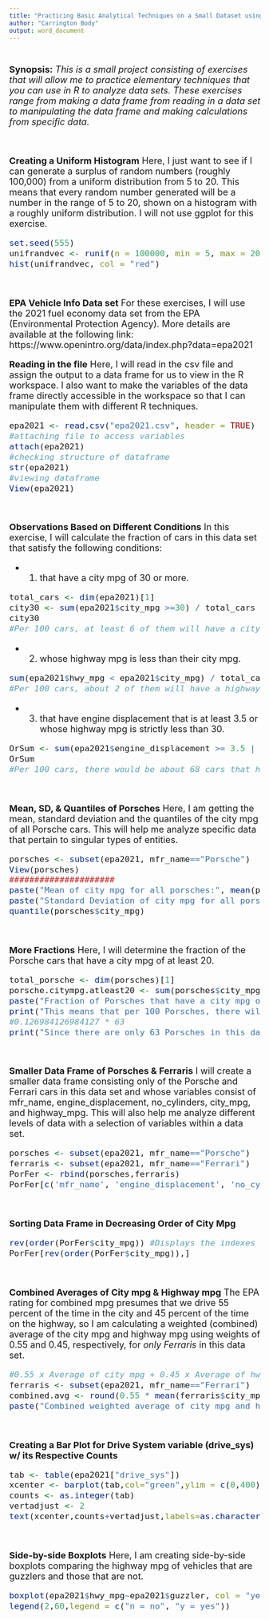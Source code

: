 ---
title: "Practicing Basic Analytical Techniques on a Small Dataset using R"
author: "Carrington Body"
output: word_document
---

&nbsp;

<font size="4">
**Synopsis:** *This is a small project consisting of exercises that will allow me to practice elementary techniques that you can use in R to analyze data sets. These exercises range from making a data frame from reading in a data set to manipulating the data frame and making calculations from specific data.*

&nbsp;

**Creating a Uniform Histogram** Here, I just want to see if I can generate a surplus of random numbers (roughly 100,000) from a uniform distribution from 5 to 20. This means that every random number generated will be a number in the range of 5 to 20, shown on a histogram with a roughly uniform distribution. I will not use ggplot for this exercise.

```{r}
set.seed(555)
unifrandvec <- runif(n = 100000, min = 5, max = 20)
hist(unifrandvec, col = "red")
```

&nbsp;

**EPA Vehicle Info Data set** For these exercises, I will use the 2021 fuel 
economy data set from the EPA (Environmental Protection Agency). More details are available at the following link:
https://www.openintro.org/data/index.php?data=epa2021


**Reading in the file** Here, I will read in the csv file and assign the output to a data frame for us to view in the R workspace. I also want to make the variables of the data frame directly accessible in the workspace so that I can manipulate them with different R techniques.

```{r}
epa2021 <- read.csv("epa2021.csv", header = TRUE)
#attaching file to access variables
attach(epa2021)
#checking structure of dataframe
str(epa2021)
#viewing dataframe
View(epa2021)
```

&nbsp;

**Observations Based on Different Conditions** In this exercise, I will calculate the fraction of cars in this data set that satisfy the following conditions:

* 1) that have a city mpg of 30 or more.
```{r}
total_cars <- dim(epa2021)[1]
city30 <- sum(epa2021$city_mpg >=30) / total_cars
city30
#Per 100 cars, at least 6 of them will have a city mpg of 30 miles or more.
```

* 2) whose highway mpg is less than their city mpg.
```{r}
sum(epa2021$hwy_mpg < epa2021$city_mpg) / total_cars
#Per 100 cars, about 2 of them will have a highway mpg that is less than their city mpg.
```
* 3) that have engine displacement that is at least 3.5 or whose highway mpg is 
strictly less than 30.
```{r}
OrSum <- sum(epa2021$engine_displacement >= 3.5 | epa2021$hwy_mpg < 30) / total_cars
OrSum
#Per 100 cars, there would be about 68 cars that have an engine displacement that is at least 3.5 or a highway mpg that is less than 30 miles.
```

&nbsp;

**Mean, SD, & Quantiles of Porsches** Here, I am getting the mean, standard deviation and the quantiles of the city mpg of all Porsche cars. This will help me analyze specific data that pertain to singular types of entities.

```{r}
porsches <- subset(epa2021, mfr_name=="Porsche")
View(porsches)
#####################
paste("Mean of city mpg for all porsches:", mean(porsches$city_mpg))
paste("Standard Deviation of city mpg for all porsches:",sd(porsches$city_mpg))
quantile(porsches$city_mpg)
```

&nbsp;

**More Fractions** Here, I will determine the fraction of the Porsche cars that 
have a city mpg of at least 20.

```{r}
total_porsche <- dim(porsches)[1]
porsche.citympg.atleast20 <- sum(porsches$city_mpg >= 20) / total_porsche
paste("Fraction of Porsches that have a city mpg of at least 20 miles:", porsche.citympg.atleast20)
print("This means that per 100 Porsches, there will be at least 12 of them that have a city mpg of at least 20 miles.")
#0.126984126984127 * 63
print("Since there are only 63 Porsches in this data set, only 8 of them have a city mpg of at least 20 miles.")
```

&nbsp;

**Smaller Data Frame of Porsches & Ferraris** I will create a smaller data frame consisting 
only of the Porsche and Ferrari cars in this data set and 
whose variables consist of mfr_name, engine_displacement, no_cylinders,
city_mpg, and highway_mpg. This will also help me analyze different levels of data with a selection of variables within a data set.

```{r}
porsches <- subset(epa2021, mfr_name=="Porsche")
ferraris <- subset(epa2021, mfr_name=="Ferrari")
PorFer <- rbind(porsches,ferraris)
PorFer[c('mfr_name', 'engine_displacement', 'no_cylinders', 'city_mpg', 'hwy_mpg')]
```

&nbsp;

**Sorting Data Frame in Decreasing Order of City Mpg**

```{r}
rev(order(PorFer$city_mpg)) #Displays the indexes of car entries in decreasing order
PorFer[rev(order(PorFer$city_mpg)),]
```

&nbsp;

**Combined Averages of City mpg & Highway mpg** The EPA rating for combined mpg presumes that we drive 55 percent of the time in the city and 45 percent of the time on the 
highway, so I am calculating a weighted (combined) average of the city mpg and 
highway mpg using weights of 0.55 and 0.45, respectively, for *only Ferraris* in this 
data set.

```{r}
#0.55 x Average of city mpg + 0.45 x Average of hwy mpg
ferraris <- subset(epa2021, mfr_name=="Ferrari")
combined.avg <- round(0.55 * mean(ferraris$city_mpg) + 0.45 * mean(ferraris$hwy_mpg)) #rounding to the nearest whole number
paste("Combined weighted average of city mpg and highway mpg of all Ferraris in this data set:", combined.avg, "miles")
```

&nbsp;

**Creating a Bar Plot for Drive System variable (drive_sys) w/ its Respective Counts**

```{r}
tab <- table(epa2021["drive_sys"])
xcenter <- barplot(tab,col="green",ylim = c(0,400),xlab="Drive System",ylab="Count")
counts <- as.integer(tab)
vertadjust <- 2
text(xcenter,counts+vertadjust,labels=as.character(counts))
```

&nbsp;

**Side-by-side Boxplots** Here, I am creating side-by-side boxplots comparing the 
highway mpg of vehicles that are guzzlers and those that are not.

```{r}
boxplot(epa2021$hwy_mpg~epa2021$guzzler, col = "yellow", xlab = "Is a guzzler?", ylab = "Highway mpg")
legend(2,60,legend = c("n = no", "y = yes"))
```
</font> 